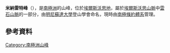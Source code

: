 '''米納雷特峰'''（{{lang-en|Minaret Peak}}），是[[南極洲|南極洲]]的山峰，位於[[埃爾斯沃思地|埃爾斯沃思地]]，屬於[[埃爾斯沃思山脈|埃爾斯沃思山脈]]中[[雲石山脈|雲石山脈]]的一部分，由[[明尼蘇達大學|明尼蘇達大學]]登山學會命名，現時由[[南極條約體系|南極條約體系]]管理。

{{coord|80|15|S|82|22|W|source:GNIS|display=title}}

==參考資料==
{{cite gnis | type = antarid | id = 10032| name = Minaret Peak | accessdate = 2013-10-22}}
{{usgs-gazetteer|id=10032}}

{{DEFAULTSORT:Minaret Peak}}
[[Category:南極洲山峰|Category:南極洲山峰]]


{{EllsworthLand-geo-stub}}